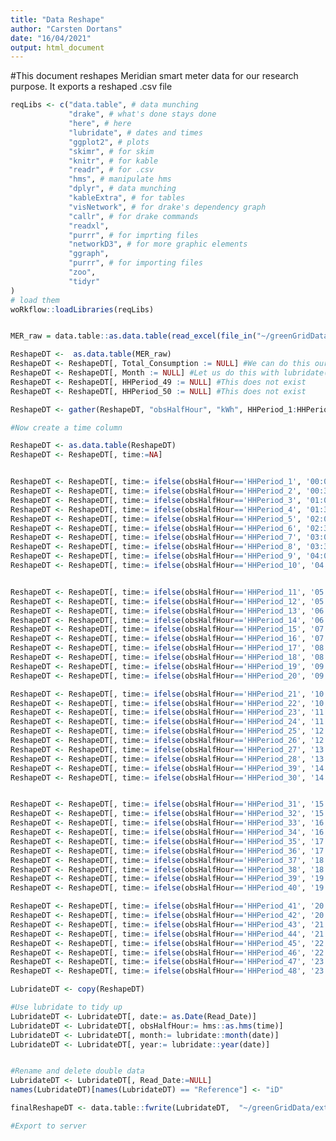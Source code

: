 ```yaml
---
title: "Data Reshape"
author: "Carsten Dortans"
date: "16/04/2021"
output: html_document
---
```

#This document reshapes Meridian smart meter data for our research purpose. It exports a reshaped .csv file

```r

reqLibs <- c("data.table", # data munching
             "drake", # what's done stays done
             "here", # here
             "lubridate", # dates and times
             "ggplot2", # plots
             "skimr", # for skim
             "knitr", # for kable
             "readr", # for .csv
             "hms", # manipulate hms
             "dplyr", # data munching
             "kableExtra", # for tables
             "visNetwork", # for drake's dependency graph
             "callr", # for drake commands
             "readxl",
             "purrr", # for imprting files
             "networkD3", # for more graphic elements
             "ggraph",
             "purrr", # for importing files
             "zoo",
             "tidyr"
)
# load them
woRkflow::loadLibraries(reqLibs)



```


```r

MER_raw = data.table::as.data.table(read_excel(file_in("~/greenGridData/externalData//Meridian/0_Raw_data/SmartMeter.xlsx"), sheet = "RawData"))

```

```r

ReshapeDT <-  as.data.table(MER_raw)
ReshapeDT <- ReshapeDT[, Total_Consumption := NULL] #We can do this ourselves
ReshapeDT <- ReshapeDT[, Month := NULL] #Let us do this with lubridate()
ReshapeDT <- ReshapeDT[, HHPeriod_49 := NULL] #This does not exist
ReshapeDT <- ReshapeDT[, HHPeriod_50 := NULL] #This does not exist

ReshapeDT <- gather(ReshapeDT, "obsHalfHour", "kWh", HHPeriod_1:HHPeriod_48) #Combine the wide format into a long format

#Now create a time column

ReshapeDT <- as.data.table(ReshapeDT)
ReshapeDT <- ReshapeDT[, time:=NA]


ReshapeDT <- ReshapeDT[, time:= ifelse(obsHalfHour=='HHPeriod_1', '00:00:00', time)]
ReshapeDT <- ReshapeDT[, time:= ifelse(obsHalfHour=='HHPeriod_2', '00:30:00', time)]
ReshapeDT <- ReshapeDT[, time:= ifelse(obsHalfHour=='HHPeriod_3', '01:00:00', time)]
ReshapeDT <- ReshapeDT[, time:= ifelse(obsHalfHour=='HHPeriod_4', '01:30:00', time)]
ReshapeDT <- ReshapeDT[, time:= ifelse(obsHalfHour=='HHPeriod_5', '02:00:00', time)]
ReshapeDT <- ReshapeDT[, time:= ifelse(obsHalfHour=='HHPeriod_6', '02:30:00', time)]
ReshapeDT <- ReshapeDT[, time:= ifelse(obsHalfHour=='HHPeriod_7', '03:00:00', time)]
ReshapeDT <- ReshapeDT[, time:= ifelse(obsHalfHour=='HHPeriod_8', '03:30:00', time)]
ReshapeDT <- ReshapeDT[, time:= ifelse(obsHalfHour=='HHPeriod_9', '04:00:00', time)]
ReshapeDT <- ReshapeDT[, time:= ifelse(obsHalfHour=='HHPeriod_10', '04:30:00', time)]


ReshapeDT <- ReshapeDT[, time:= ifelse(obsHalfHour=='HHPeriod_11', '05:00:00', time)]
ReshapeDT <- ReshapeDT[, time:= ifelse(obsHalfHour=='HHPeriod_12', '05:30:00', time)]
ReshapeDT <- ReshapeDT[, time:= ifelse(obsHalfHour=='HHPeriod_13', '06:00:00', time)]
ReshapeDT <- ReshapeDT[, time:= ifelse(obsHalfHour=='HHPeriod_14', '06:30:00', time)]
ReshapeDT <- ReshapeDT[, time:= ifelse(obsHalfHour=='HHPeriod_15', '07:00:00', time)]
ReshapeDT <- ReshapeDT[, time:= ifelse(obsHalfHour=='HHPeriod_16', '07:30:00', time)]
ReshapeDT <- ReshapeDT[, time:= ifelse(obsHalfHour=='HHPeriod_17', '08:00:00', time)]
ReshapeDT <- ReshapeDT[, time:= ifelse(obsHalfHour=='HHPeriod_18', '08:30:00', time)]
ReshapeDT <- ReshapeDT[, time:= ifelse(obsHalfHour=='HHPeriod_19', '09:00:00', time)]
ReshapeDT <- ReshapeDT[, time:= ifelse(obsHalfHour=='HHPeriod_20', '09:30:00', time)]

ReshapeDT <- ReshapeDT[, time:= ifelse(obsHalfHour=='HHPeriod_21', '10:00:00', time)]
ReshapeDT <- ReshapeDT[, time:= ifelse(obsHalfHour=='HHPeriod_22', '10:30:00', time)]
ReshapeDT <- ReshapeDT[, time:= ifelse(obsHalfHour=='HHPeriod_23', '11:00:00', time)]
ReshapeDT <- ReshapeDT[, time:= ifelse(obsHalfHour=='HHPeriod_24', '11:30:00', time)]
ReshapeDT <- ReshapeDT[, time:= ifelse(obsHalfHour=='HHPeriod_25', '12:00:00', time)]
ReshapeDT <- ReshapeDT[, time:= ifelse(obsHalfHour=='HHPeriod_26', '12:30:00', time)]
ReshapeDT <- ReshapeDT[, time:= ifelse(obsHalfHour=='HHPeriod_27', '13:00:00', time)]
ReshapeDT <- ReshapeDT[, time:= ifelse(obsHalfHour=='HHPeriod_28', '13:30:00', time)]
ReshapeDT <- ReshapeDT[, time:= ifelse(obsHalfHour=='HHPeriod_39', '14:00:00', time)]
ReshapeDT <- ReshapeDT[, time:= ifelse(obsHalfHour=='HHPeriod_30', '14:30:00', time)]


ReshapeDT <- ReshapeDT[, time:= ifelse(obsHalfHour=='HHPeriod_31', '15:00:00', time)]
ReshapeDT <- ReshapeDT[, time:= ifelse(obsHalfHour=='HHPeriod_32', '15:30:00', time)]
ReshapeDT <- ReshapeDT[, time:= ifelse(obsHalfHour=='HHPeriod_33', '16:00:00', time)]
ReshapeDT <- ReshapeDT[, time:= ifelse(obsHalfHour=='HHPeriod_34', '16:30:00', time)]
ReshapeDT <- ReshapeDT[, time:= ifelse(obsHalfHour=='HHPeriod_35', '17:00:00', time)]
ReshapeDT <- ReshapeDT[, time:= ifelse(obsHalfHour=='HHPeriod_36', '17:30:00', time)]
ReshapeDT <- ReshapeDT[, time:= ifelse(obsHalfHour=='HHPeriod_37', '18:00:00', time)]
ReshapeDT <- ReshapeDT[, time:= ifelse(obsHalfHour=='HHPeriod_38', '18:30:00', time)]
ReshapeDT <- ReshapeDT[, time:= ifelse(obsHalfHour=='HHPeriod_39', '19:00:00', time)]
ReshapeDT <- ReshapeDT[, time:= ifelse(obsHalfHour=='HHPeriod_40', '19:30:00', time)]

ReshapeDT <- ReshapeDT[, time:= ifelse(obsHalfHour=='HHPeriod_41', '20:00:00', time)]
ReshapeDT <- ReshapeDT[, time:= ifelse(obsHalfHour=='HHPeriod_42', '20:30:00', time)]
ReshapeDT <- ReshapeDT[, time:= ifelse(obsHalfHour=='HHPeriod_43', '21:00:00', time)]
ReshapeDT <- ReshapeDT[, time:= ifelse(obsHalfHour=='HHPeriod_44', '21:30:00', time)]
ReshapeDT <- ReshapeDT[, time:= ifelse(obsHalfHour=='HHPeriod_45', '22:00:00', time)]
ReshapeDT <- ReshapeDT[, time:= ifelse(obsHalfHour=='HHPeriod_46', '22:30:00', time)]
ReshapeDT <- ReshapeDT[, time:= ifelse(obsHalfHour=='HHPeriod_47', '23:00:00', time)]
ReshapeDT <- ReshapeDT[, time:= ifelse(obsHalfHour=='HHPeriod_48', '23:30:00', time)]

LubridateDT <- copy(ReshapeDT)

#Use lubridate to tidy up
LubridateDT <- LubridateDT[, date:= as.Date(Read_Date)]
LubridateDT <- LubridateDT[, obsHalfHour:= hms::as.hms(time)]
LubridateDT <- LubridateDT[, month:= lubridate::month(date)]
LubridateDT <- LubridateDT[, year:= lubridate::year(date)]


#Rename and delete double data
LubridateDT <- LubridateDT[, Read_Date:=NULL]
names(LubridateDT)[names(LubridateDT) == "Reference"] <- "iD"

```


```r


finalReshapeDT <- data.table::fwrite(LubridateDT,  "~/greenGridData/externalData//Meridian/1_Reshape/finalReshape.csv")

#Export to server


```
